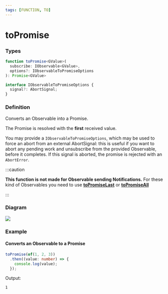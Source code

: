 ```yaml
---
tags: [FUNCTION, TO]
---
```


# toPromise

### Types

```ts
function toPromise<GValue>(
  subscribe: IObservable<GValue>,
  options?: IObservableToPromiseOptions
): Promise<GValue>
```

```ts
interface IObservableToPromiseOptions {
  signal?: AbortSignal;
}
```

### Definition

Converts an Observable into a Promise.

The Promise is resolved with the **first** received value.

You may provide a `IObservableToPromiseOptions`, which may be used to force an abort from an external
AbortSignal: this is useful if you want to abort any pending work and unsubscribe from the provided Observable,
before it completes. If this signal is aborted, the promise is rejected with an `AbortError`.

:::caution

**This function is not made for Observable sending Notifications.**
For these kind of Observables you need to use **[toPromiseLast](/docs/reference/to-promise-last/)**
or **[toPromiseAll](/docs/reference/to-promise-all/)**

:::

### Diagram

![](example-diagram.svg)

### Example

#### Converts an Observable to a Promise

```ts
toPromise(of(1, 2, 3))
  .then((value: number) => {
    console.log(value);
  });
```

Output:

```text
1
```
